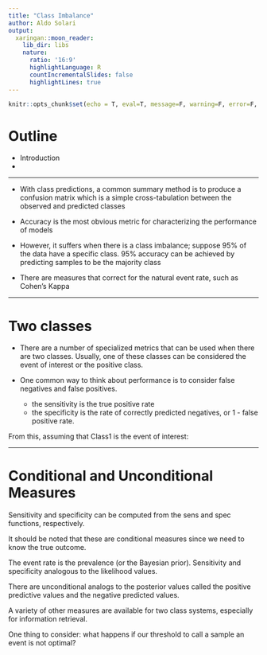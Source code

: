 ```yaml
---
title: "Class Imbalance"
author: Aldo Solari
output:
  xaringan::moon_reader:
    lib_dir: libs
    nature:
      ratio: '16:9'
      highlightLanguage: R
      countIncrementalSlides: false
      highlightLines: true   
---
```


```r
knitr::opts_chunk$set(echo = T, eval=T, message=F, warning=F, error=F, comment=NA, cache=F, R.options=list(width=220))
```


# Outline

* Introduction
* 

---

* With class predictions, a common summary method is to produce a confusion matrix which is a simple cross-tabulation between the observed and predicted classes

* Accuracy is the most obvious metric for characterizing the performance of models

* However, it suffers when there is a class imbalance; suppose 95% of the data have a specific class. 95% accuracy can be achieved by predicting samples to be the majority class

* There are measures that correct for the natural event rate, such as Cohen's Kappa

---

# Two classes

* There are a number of specialized metrics that can be used when there are two classes. Usually, one of these classes can be considered the event of interest or the positive class.

* One common way to think about performance is to consider false negatives and false positives.
    - the sensitivity is the true positive rate
    - the specificity is the rate of correctly predicted negatives, or 1 - false positive rate.

From this, assuming that Class1 is the event of interest:

---

# Conditional and Unconditional Measures

Sensitivity and specificity can be computed from the sens and spec functions, respectively.

It should be noted that these are conditional measures since we need to know the true outcome.

The event rate is the prevalence (or the Bayesian prior). Sensitivity and specificity analogous to the likelihood values.

There are unconditional analogs to the posterior values called the positive predictive values and the negative predicted values.

A variety of other measures are available for two class systems, especially for information retrieval.

One thing to consider: what happens if our threshold to call a sample an event is not optimal?

